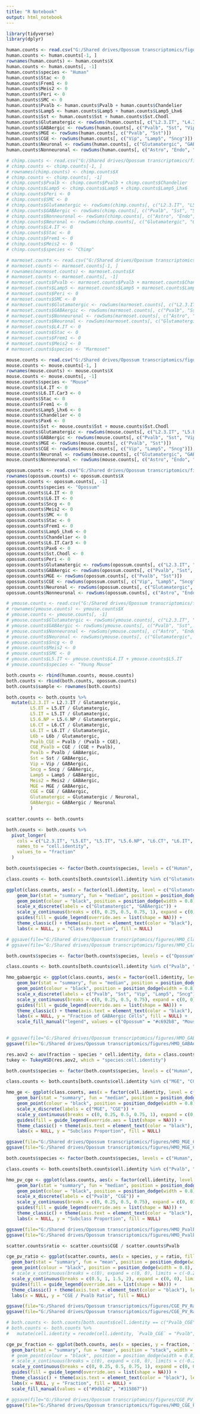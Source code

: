 ```yaml
---
title: "R Notebook"
output: html_notebook
---
```


```r

library(tidyverse)
library(dplyr)

human.counts <- read.csv("G:/Shared drives/Opossum transcriptomics/figures/Figure_1_Human_Subclass_Sample.csv")
human.counts <- human.counts[-1, ]
rownames(human.counts) <- human.counts$X
human.counts <- human.counts[, -1]
human.counts$species <- "Human"
human.counts$Stac <- 0
human.counts$Frem1 <- 0
human.counts$Meis2 <- 0
human.counts$Peri <- 0
human.counts$SMC <- 0
human.counts$Pvalb <- human.counts$Pvalb + human.counts$Chandelier
human.counts$Lamp5 <- human.counts$Lamp5 + human.counts$Lamp5_Lhx6
human.counts$Sst <- human.counts$Sst + human.counts$Sst.Chodl
human.counts$Glutamatergic <- rowSums(human.counts[, c("L2.3.IT", "L4.IT", "L5.ET", "L5.IT", "L5.6.NP", "L6.CT", "L6.IT", "L6.IT.Car3", "L6b")])
human.counts$GABAergic <- rowSums(human.counts[, c("Pvalb", "Sst", "Vip", "Sncg", "Lamp5", "Pax6")])
human.counts$MGE <- rowSums(human.counts[, c("Pvalb", "Sst")])
human.counts$CGE <- rowSums(human.counts[, c("Vip", "Lamp5", "Sncg")])
human.counts$Neuronal <- rowSums(human.counts[, c("Glutamatergic", "GABAergic")])
human.counts$Nonneuronal <- rowSums(human.counts[, c("Astro", "Endo", "Micro.PVM", "Oligo", "OPC", "Peri", "SMC", "VLMC")])

# chimp.counts <- read.csv("G:/Shared drives/Opossum transcriptomics/figures/Figure_1_Chimp_Subclass_Sample.csv")
# chimp.counts <- chimp.counts[-1, ]
# rownames(chimp.counts) <- chimp.counts$X
# chimp.counts <- chimp.counts[, -1]
# chimp.counts$Pvalb <- chimp.counts$Pvalb + chimp.counts$Chandelier
# chimp.counts$Lamp5 <- chimp.counts$Lamp5 + chimp.counts$Lamp5_Lhx6
# chimp.counts$Peri <- 0
# chimp.counts$SMC <- 0
# chimp.counts$Glutamatergic <- rowSums(chimp.counts[, c("L2.3.IT", "L5.ET", "L5.IT", "L5.6.NP", "L6.CT", "L6.IT", "L6b")])
# chimp.counts$GABAergic <- rowSums(chimp.counts[, c("Pvalb", "Sst", "Sst.Chodl", "Vip", "Sncg", "Lamp5", "Pax6")])
# chimp.counts$Nonneuronal <- rowSums(chimp.counts[, c("Astro", "Endo", "Micro.PVM", "Oligo", "OPC", "Peri", "SMC", "VLMC")])
# chimp.counts$Neuronal <- rowSums(chimp.counts[, c("Glutamatergic", "GABAergic")])
# chimp.counts$L4.IT <- 0
# chimp.counts$Stac <- 0
# chimp.counts$Frem1 <- 0
# chimp.counts$Meis2 <- 0
# chimp.counts$species <- "Chimp"

# marmoset.counts <- read.csv("G:/Shared drives/Opossum transcriptomics/figures/Figure_1_Marmoset_Subclass_Sample.csv")
# marmoset.counts <- marmoset.counts[-1, ]
# rownames(marmoset.counts) <- marmoset.counts$X
# marmoset.counts <- marmoset.counts[, -1]
# marmoset.counts$Pvalb <- marmoset.counts$Pvalb + marmoset.counts$Chandelier
# marmoset.counts$Lamp5 <- marmoset.counts$Lamp5 + marmoset.counts$Lamp5_Lhx6
# marmoset.counts$Peri <- 0
# marmoset.counts$SMC <- 0
# marmoset.counts$Glutamatergic <- rowSums(marmoset.counts[, c("L2.3.IT", "L5.ET", "L5.IT", "L5.6.NP", "L6.CT", "L6.IT", "L6b")])
# marmoset.counts$GABAergic <- rowSums(marmoset.counts[, c("Pvalb", "Sst", "Sst.Chodl", "Vip", "Sncg", "Lamp5", "Pax6")])
# marmoset.counts$Nonneuronal <- rowSums(marmoset.counts[, c("Astro", "Endo", "Micro.PVM", "Oligo", "OPC", "Peri", "SMC", "VLMC")])
# marmoset.counts$Neuronal <- rowSums(marmoset.counts[, c("Glutamatergic", "GABAergic")])
# marmoset.counts$L4.IT <- 0
# marmoset.counts$Stac <- 0
# marmoset.counts$Frem1 <- 0
# marmoset.counts$Meis2 <- 0
# marmoset.counts$species <- "Marmoset"

mouse.counts <- read.csv("G:/Shared drives/Opossum transcriptomics/figures/Figure_1_Mouse_Subclass_Sample.csv")
mouse.counts <- mouse.counts[-1, ]
rownames(mouse.counts) <- mouse.counts$X
mouse.counts <- mouse.counts[, -1]
mouse.counts$species <- "Mouse"
mouse.counts$L4.IT <- 0
mouse.counts$L6.IT.Car3 <- 0
mouse.counts$Stac <- 0
mouse.counts$Frem1 <- 0
mouse.counts$Lamp5_Lhx6 <- 0
mouse.counts$Chandelier <- 0
mouse.counts$Pax6 <- 0
mouse.counts$Sst <- mouse.counts$Sst + mouse.counts$Sst.Chodl
mouse.counts$Glutamatergic <- rowSums(mouse.counts[, c("L2.3.IT", "L5.ET", "L5.IT", "L5.6.NP", "L6.CT", "L6.IT", "L6b")])
mouse.counts$GABAergic <- rowSums(mouse.counts[, c("Pvalb", "Sst", "Vip", "Sncg", "Lamp5", "Meis2")])
mouse.counts$MGE <- rowSums(mouse.counts[, c("Pvalb", "Sst")])
mouse.counts$CGE <- rowSums(mouse.counts[, c("Vip", "Lamp5", "Sncg")])
mouse.counts$Neuronal <- rowSums(mouse.counts[, c("Glutamatergic", "GABAergic")])
mouse.counts$Nonneuronal <- rowSums(mouse.counts[, c("Astro", "Endo", "Micro.PVM", "Oligo", "OPC", "Peri", "SMC", "VLMC")])

opossum.counts <- read.csv("G:/Shared drives/Opossum transcriptomics/figures/Figure_1_Opossum_Subclass_Sample.csv")
rownames(opossum.counts) <- opossum.counts$X
opossum.counts <- opossum.counts[, -1]
opossum.counts$species <- "Opossum"
opossum.counts$L4.IT <- 0
opossum.counts$L6.IT <- 0
opossum.counts$Sncg <- 0
opossum.counts$Meis2 <- 0
opossum.counts$SMC <- 0
opossum.counts$Stac <- 0
opossum.counts$Frem1 <- 0
opossum.counts$Lamp5_Lhx6 <- 0
opossum.counts$Chandelier <- 0
opossum.counts$L6.IT.Car3 <- 0
opossum.counts$Pax6 <- 0
opossum.counts$Sst.Chodl <- 0
opossum.counts$Peri <- 0
opossum.counts$Glutamatergic <- rowSums(opossum.counts[, c("L2.3.IT", "L5.ET", "L5.IT", "L5.6.NP", "L6.CT", "L6b")])
opossum.counts$GABAergic <- rowSums(opossum.counts[, c("Pvalb", "Sst", "Vip", "Lamp5")])
opossum.counts$MGE <- rowSums(opossum.counts[, c("Pvalb", "Sst")])
opossum.counts$CGE <- rowSums(opossum.counts[, c("Vip", "Lamp5", "Sncg")])
opossum.counts$Neuronal <- rowSums(opossum.counts[, c("Glutamatergic", "GABAergic")])
opossum.counts$Nonneuronal <- rowSums(opossum.counts[, c("Astro", "Endo", "Micro.PVM", "Oligo", "OPC", "Peri", "VLMC")])

# ymouse.counts <- read.csv("G:/Shared drives/Opossum transcriptomics/figures/Figure_1_YoungMouse2_Subclass_Sample.csv")
# rownames(ymouse.counts) <- ymouse.counts$X
# ymouse.counts <- ymouse.counts[, -1]
# ymouse.counts$Glutamatergic <- rowSums(ymouse.counts[, c("L2.3.IT", "L5.ET", "L4.IT", "L5.IT", "L5.6.NP", "L6.CT", "L6.IT", "L6b")])
# ymouse.counts$GABAergic <- rowSums(ymouse.counts[, c("Pvalb", "Sst", "Sst.Chodl", "Vip", "Lamp5", "Stac", "Frem1")])
# ymouse.counts$Nonneuronal <- rowSums(ymouse.counts[, c("Astro", "Endo", "Micro.PVM", "Oligo", "OPC", "Peri", "VLMC")])
# ymouse.counts$Neuronal <- rowSums(ymouse.counts[, c("Glutamatergic", "GABAergic")])
# ymouse.counts$Sncg <- 0
# ymouse.counts$Meis2 <- 0
# ymouse.counts$SMC <- 0
# ymouse.counts$L5.IT <- ymouse.counts$L4.IT + ymouse.counts$L5.IT
# ymouse.counts$species <- "Young Mouse"

both.counts <- rbind(human.counts, mouse.counts)
both.counts <- rbind(both.counts, opossum.counts)
both.counts$sample <- rownames(both.counts)

```


```r

both.counts <- both.counts %>%
  mutate(L2.3.IT = L2.3.IT / Glutamatergic,
         L5.ET = L5.ET / Glutamatergic,
         L5.IT = L5.IT / Glutamatergic,
         L5.6.NP = L5.6.NP / Glutamatergic,
         L6.CT = L6.CT / Glutamatergic,
         L6.IT = L6.IT / Glutamatergic,
         L6b = L6b / Glutamatergic, 
         Pvalb_CGE = Pvalb / (Pvalb + CGE), 
         CGE_Pvalb = CGE / (CGE + Pvalb), 
         Pvalb = Pvalb / GABAergic,
         Sst = Sst / GABAergic,
         Vip = Vip / GABAergic,
         Sncg = Sncg / GABAergic,
         Lamp5 = Lamp5 / GABAergic,
         Meis2 = Meis2 / GABAergic, 
         MGE = MGE / GABAergic, 
         CGE = CGE / GABAergic,          
         Glutamatergic = Glutamatergic / Neuronal, 
         GABAergic = GABAergic / Neuronal
         )

scatter.counts <- both.counts

both.counts <- both.counts %>%
  pivot_longer(
    cols = c("L2.3.IT", "L5.ET", "L5.IT", "L5.6.NP", "L6.CT", "L6.IT", "L6b", "Pvalb", "Sst", "Vip", "Sncg", "Lamp5", "Meis2", "Glutamatergic", "GABAergic", "Nonneuronal", "Neuronal", "MGE", "CGE", "Pvalb_CGE", "CGE_Pvalb"),
    names_to = "cell.identity", 
    values_to = "fraction"
  )

```


```r

both.counts$species <- factor(both.counts$species, levels = c("Human", "Mouse", "Opossum"))

class.counts <- both.counts[both.counts$cell.identity %in% c("Glutamatergic", "GABAergic"), ]

ggplot(class.counts, aes(x = factor(cell.identity, level = c("Glutamatergic", "GABAergic")), y = fraction, fill = species)) +
    geom_bar(stat = "summary", fun = "median", position = position_dodge(width = 0.8), width = 0.75) +
    geom_point(colour = "black", position = position_dodge(width = 0.8), size = 1) +
    scale_x_discrete(labels = c("Glutamatergic", "GABAergic")) +
    scale_y_continuous(breaks = c(0, 0.25, 0.5, 0.75, 1), expand = c(0, 0), limits = c(0, 1)) +
    guides(fill = guide_legend(override.aes = list(shape = NA))) +
    theme_classic() + theme(axis.text = element_text(color = "black"), legend.text = element_text(size = 10)) + 
    labs(x = NULL, y = "Class Proportion", fill = NULL)

# ggsave(file="G:/Shared drives/Opossum transcriptomics/figures/HMO_Class_Proportion.svg", plot=hmo_class, width=3.5, height=3)
# ggsave(file="G:/Shared drives/Opossum transcriptomics/figures/HMO_Class_Proportion.png", plot=hmo_class, width=3.5, height=3)

```


```r

both.counts$species <- factor(both.counts$species, levels = c("Opossum", "Mouse", "Human"))

class.counts <- both.counts[both.counts$cell.identity %in% c("Pvalb", "Sst", "Vip", "Sncg", "Lamp5"), ]

hmo_gabaergic <- ggplot(class.counts, aes(x = factor(cell.identity, level = c("Pvalb", "Sst", "Vip", "Lamp5", "Sncg")), y = fraction, fill = species)) +
    geom_bar(stat = "summary", fun = "median", position = position_dodge(width = 0.8), width = 0.75) +
    geom_point(colour = "black", position = position_dodge(width = 0.8), size = 1) +
    scale_x_discrete(labels = c("Pvalb", "Sst", "Vip", "Lamp5", "Sncg")) +
    scale_y_continuous(breaks = c(0, 0.25, 0.5, 0.75), expand = c(0, 0), limits = c(0, 0.751)) +
    guides(fill = guide_legend(override.aes = list(shape = NA))) +
    theme_classic() + theme(axis.text = element_text(color = "black"), legend.text = element_text(size = 10)) + 
    labs(x = NULL, y = "Fraction of GABAergic Cells", fill = NULL) + 
    scale_fill_manual("legend", values = c("Opossum" = "#c692b8", "Mouse" = "#aaaaaa", "Human" = "#f1c296"))
  

# ggsave(file="G:/Shared drives/Opossum transcriptomics/figures/HMO_GABAergic_Subclass_Proportion.svg", plot=hmo_gabaergic, width=4.5, height=3, dpi=500)
ggsave(file="G:/Shared drives/Opossum transcriptomics/figures/HMO_GABAergic_Subclass_Proportion.png", plot=hmo_gabaergic, width=4.5, height=3, dpi=500)

```


```r

res.aov2 <- aov(fraction ~ species * cell.identity, data = class.counts)
tukey <- TukeyHSD(res.aov2, which = "species:cell.identity")

```


```r

both.counts$species <- factor(both.counts$species, levels = c("Human", "Mouse", "Opossum"))

class.counts <- both.counts[both.counts$cell.identity %in% c("MGE", "CGE"), ]

hmo_ge <- ggplot(class.counts, aes(x = factor(cell.identity, level = c("MGE", "CGE")), y = fraction, fill = species)) +
    geom_bar(stat = "summary", fun = "median", position = position_dodge(width = 0.8), width = 0.75) +
    geom_point(colour = "black", position = position_dodge(width = 0.8), size = 1) +
    scale_x_discrete(labels = c("MGE", "CGE")) +
    scale_y_continuous(breaks = c(0, 0.25, 0.5, 0.75, 1), expand = c(0, 0), limits = c(0, 1)) +
    guides(fill = guide_legend(override.aes = list(shape = NA))) +
    theme_classic() + theme(axis.text = element_text(color = "black"), legend.text = element_text(size = 10)) + 
    labs(x = NULL, y = "Subclass Proportion", fill = NULL)

ggsave(file="G:/Shared drives/Opossum transcriptomics/figures/HMO_MGE_CGE_Proportion.svg", plot=hmo_ge, width=3.5, height=3)
ggsave(file="G:/Shared drives/Opossum transcriptomics/figures/HMO_MGE_CGE_Proportion.png", plot=hmo_ge, width=3.5, height=3)

```


```r

both.counts$species <- factor(both.counts$species, levels = c("Human", "Mouse", "Opossum"))

class.counts <- both.counts[both.counts$cell.identity %in% c("Pvalb", "CGE"), ]

hmo_pv_cge <- ggplot(class.counts, aes(x = factor(cell.identity, level = c("Pvalb", "CGE")), y = fraction, fill = species)) +
    geom_bar(stat = "summary", fun = "median", position = position_dodge(width = 0.8), width = 0.75) +
    geom_point(colour = "black", position = position_dodge(width = 0.8), size = 1) +
    scale_x_discrete(labels = c("Pvalb", "CGE")) +
    scale_y_continuous(breaks = c(0, 0.25, 0.5, 0.75), expand = c(0, 0), limits = c(0, 0.751)) +
    guides(fill = guide_legend(override.aes = list(shape = NA))) +
    theme_classic() + theme(axis.text = element_text(color = "black"), legend.text = element_text(size = 10)) + 
    labs(x = NULL, y = "Subclass Proportion", fill = NULL)

ggsave(file="G:/Shared drives/Opossum transcriptomics/figures/HMO_Pvalb_CGE_Proportion.svg", plot=hmo_pv_cge, width=3.5, height=3)
ggsave(file="G:/Shared drives/Opossum transcriptomics/figures/HMO_Pvalb_CGE_Proportion.png", plot=hmo_pv_cge, width=3.5, height=3)

```


```r

scatter.counts$ratio <- scatter.counts$CGE / scatter.counts$Pvalb

cge_pv_ratio <- ggplot(scatter.counts, aes(x = species, y = ratio, fill = species)) +
  geom_bar(stat = "summary", fun = "mean", position = position_dodge(width = 0.8), width = 0.75) +
  geom_point(colour = "black", position = position_dodge(width = 0.8), size = 1) +
  # scale_x_continuous(breaks = c(0), expand = c(0, 0), limits = c(-0.2, 0.2)) +
  scale_y_continuous(breaks = c(0.5, 1, 1.5, 2), expand = c(0, 0), limits = c(0, 2)) +
  guides(fill = guide_legend(override.aes = list(shape = NA))) +
  theme_classic() + theme(axis.text = element_text(color = "black"), legend.position = "none") + 
  labs(x = NULL, y = "CGE / Pvalb Ratio", fill = NULL)

ggsave(file="G:/Shared drives/Opossum transcriptomics/figures/CGE_PV_Ratio.svg", plot=cge_pv_ratio, width=2.25, height=3)
ggsave(file="G:/Shared drives/Opossum transcriptomics/figures/CGE_PV_Ratio.png", plot=cge_pv_ratio, width=2.25, height=3)

```


```r

# both.counts <- both.counts[both.counts$cell.identity == c("Pvalb_CGE", "CGE_Pvalb"),]
# both.counts <- both.counts %>%
#   mutate(cell.identity = recode(cell.identity, `Pvalb_CGE` = "Pvalb", `CGE_Pvalb` = "CGE"))

cge_pv_fraction <- ggplot(both.counts, aes(x = species, y = fraction, fill = cell.identity)) +
  geom_bar(stat = "summary", fun = "mean", position = "stack", width = 0.75) +
  # geom_point(colour = "black", position = position_dodge(width = 0.8), size = 1) +
  # scale_x_continuous(breaks = c(0), expand = c(0, 0), limits = c(-0.2, 0.2)) +
  scale_y_continuous(breaks = c(0, 0.25, 0.5, 0.75, 1), expand = c(0, 0), limits = c(0, 1)) +
  guides(fill = guide_legend(override.aes = list(shape = NA))) +
  theme_classic() + theme(axis.text = element_text(color = "black"), legend.text = element_text(size = 10)) + 
  labs(x = NULL, y = "Fraction", fill = NULL) +
  scale_fill_manual(values = c("#9db1d2", "#315867"))

# ggsave(file="G:/Shared drives/Opossum transcriptomics/figures/CGE_PV_Fraction.svg", plot=cge_pv_fraction, width=3.5, height=3)
ggsave(file="G:/Shared drives/Opossum transcriptomics/figures/HMO_CGE_PV_Fraction.png", plot=cge_pv_fraction, width=3.8, height=3, dpi=500)

```

